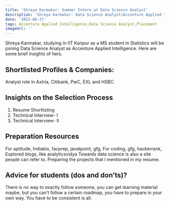 ```yaml
---
title: 'Shreya Karmakar: Summer Intern at Data Science Analyst'
description: 'Shreya Karmakar: Data Science Analyst(Accenture Applied Intelligence)'
date: '2023-08-27'
tags: Accenture Applied Intelligence,Data Science Analyst,Placement
imageUrl: ''
---
```


Shreya Karmakar, studying in IIT Kanpur as a MS student in Statistics will be joining Data Science Analyst as Accenture Applied Intelligence. Here are some brief insights of hers.

## Shortlisted Profiles & Companies:
Analyst role in Axtria, Citibank, PwC, EXL and HSBC.

## Insights on the Selection Process
1. Resume Shortlisting
2. Technical Interview- I
3. Technical Interview- II

##  Preparation Resources
For aptitude, Indiabix, facprep, javatpoint, gfg,
For coding, gfg, hackerrank,
Explored blogs, like analyticsvidya
Towards data science is also a site people can refer to.
Preparing the projects that I mentioned in my resume.

## Advice for students (dos and don’ts)? 
There is no way to exactly follow someone, you can get learning material maybe, but you
can’t follow a certain roadmap, you have to prepare in your own way. You have to be
consistent is all.

